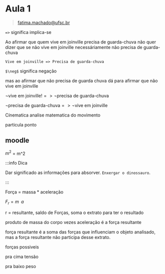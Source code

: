 # Aula 1

> fatima.machado@ufsc.br

`=>` significa implica-se

Ao afirmar que quem vive em joinville precisa de guarda-chuva não quer dizer que se não vive em joinville necessáriamente não precisa de guarda-chuva

`Vive em joinville => Precisa de guarda-chuva`

`$\neg$` significa negação

mas ao afirmar que não precisa de guarda chuva dá para afirmar que não vive em joinville

$\neg \text{vive~em~joinville} !=> \neg \text{precisa~de~guarda-chuva}$

$\neg \text{precisa~de~guarda-chuva}  => \neg \text{vive~em~joinville}$

Cínematica analise matematica do movimento

particula ponto

## moodle

$m^2$ =  m^2


:::info Dica

Dar significado as informações para absorver. `Enxergar o dinossauro`.

:::

Força = massa * aceleração

$F_r = m\;\;{a}$

r = resultante, saldo de Forças, soma o extrato para ter o resultado

produto de massa do corpo vezes aceleração é a força resultante

força resultante é a soma das forças que influenciam o objeto analisado, mas a força resultante não participa desse extrato.

forças possiveis

pra cima tensão

pra baixo peso


